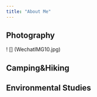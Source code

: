 ```yaml
---
title: "About Me"
---
```


## Photography

! \[\] (WechatIMG10.jpg)

## Camping&Hiking

## Environmental Studies
